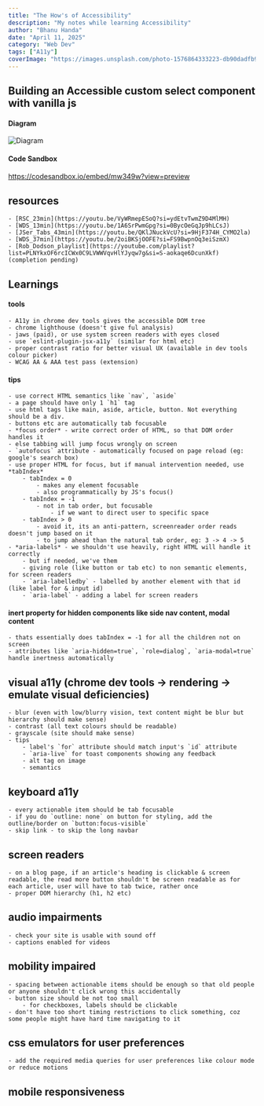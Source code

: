 ```yaml
---
title: "The How's of Accessibility"
description: "My notes while learning Accessibility"
author: "Bhanu Handa"
date: "April 11, 2025"
category: "Web Dev"
tags: ["A11y"]
coverImage: "https://images.unsplash.com/photo-1576864333223-db90dadfb975"
---
```

## Building an Accessible custom select component with vanilla js
#### Diagram
![Diagram](/media/custom-select-a11y.png)
#### Code Sandbox
https://codesandbox.io/embed/mw349w?view=preview

## resources
	- [RSC_23min](https://youtu.be/VyWRmepESoQ?si=ydEtvTwmZ9D4MlMH)
	- [WDS_13min](https://youtu.be/1A6SrPwmGpg?si=0BycOeGqJp9hLCsJ)
	- [JSer_Tabs_43min](https://youtu.be/QKlJNuckVcU?si=9HjF374H_CYMO2la)
	- [WDS_37min](https://youtu.be/2oiBKSjOOFE?si=FS9BwpnOq3eiSzmX)
	- [Rob_Dodson_playlist](https://youtube.com/playlist?list=PLNYkxOF6rcICWx0C9LVWWVqvHlYJyqw7g&si=S-aokaqe6DcunXkf) (completion pending)

## Learnings
#### tools
	- A11y in chrome dev tools gives the accessible DOM tree
	- chrome lighthouse (doesn't give ful analysis)
	- jaws (paid), or use system screen readers with eyes closed
	- use `eslint-plugin-jsx-a11y` (similar for html etc)
	- proper contrast ratio for better visual UX (available in dev tools colour picker)
	- WCAG AA & AAA test pass (extension)
#### tips
	- use correct HTML semantics like `nav`, `aside`
	- a page should have only 1 `h1` tag
	- use html tags like main, aside, article, button. Not everything should be a div.
	- buttons etc are automatically tab focusable
	- *focus order* - write correct order of HTML, so that DOM order handles it
	- else tabbing will jump focus wrongly on screen
	- `autofocus` attribute - automatically focused on page reload (eg: google's search box)
	- use proper HTML for focus, but if manual intervention needed, use *tabIndex*
		- tabIndex = 0
			- makes any element focusable
			- also programmatically by JS's focus()
		- tabIndex = -1
			- not in tab order, but focusable
				- if we want to direct user to specific space
		- tabIndex > 0
			- avoid it, its an anti-pattern, screenreader order reads doesn't jump based on it
			- to jump ahead than the natural tab order, eg: 3 -> 4 -> 5
	- *aria-labels* - we shouldn't use heavily, right HTML will handle it correctly
		- but if needed, we've them
		- giving role (like button or tab etc) to non semantic elements, for screen readers
		- `aria-labelledby` - labelled by another element with that id (like label for & input id)
		- `aria-label` - adding a label for screen readers
#### inert property for hidden components like side nav content, modal content
	- thats essentially does tabIndex = -1 for all the children not on screen
	- attributes like `aria-hidden=true`, `role=dialog`, `aria-modal=true` handle inertness automatically
## visual a11y (chrome dev tools -> rendering -> emulate visual deficiencies)
	- blur (even with low/blurry vision, text content might be blur but hierarchy should make sense)
	- contrast (all text colours should be readable)
	- grayscale (site should make sense)
	- tips
		- label's `for` attribute should match input's `id` attribute
		- `aria-live` for toast components showing any feedback
		- alt tag on image
		- semantics
## keyboard a11y
	- every actionable item should be tab focusable
	- if you do `outline: none` on button for styling, add the outline/border on `button:focus-visible`
	- skip link - to skip the long navbar
## screen readers
	- on a blog page, if an article's heading is clickable & screen readable, the read more button shouldn't be screen readable as for each article, user will have to tab twice, rather once
	- proper DOM hierarchy (h1, h2 etc)
## audio impairments
	- check your site is usable with sound off
	- captions enabled for videos
## mobility impaired
	- spacing between actionable items should be enough so that old people or anyone shouldn't click wrong this accidentally
	- button size should be not too small
		- for checkboxes, labels should be clickable
	- don't have too short timing restrictions to click something, coz some people might have hard time navigating to it
## css emulators for user preferences
	- add the required media queries for user preferences like colour mode or reduce motions
## mobile responsiveness